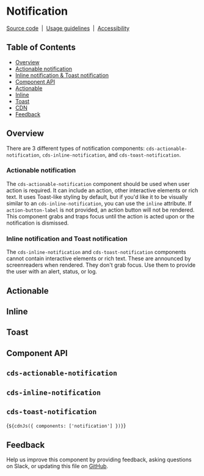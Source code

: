 
# Notification

[Source code](https://github.com/carbon-design-system/carbon/tree/main/packages/web-components/src/components/notification)
&nbsp;|&nbsp;
[Usage guidelines](https://www.carbondesignsystem.com/components/notification/usage)
&nbsp;|&nbsp;
[Accessibility](https://www.carbondesignsystem.com/components/notification/accessibility)

## Table of Contents

- [Overview](#overview)
- [Actionable notification](#actionable-notification)
- [Inline notification & Toast notification](#inline-notification-and-toast-notification)
- [Component API](#component-api)
- [Actionable](#actionable)
- [Inline](#inline)
- [Toast](#toast)
- [CDN](#cdn)
- [Feedback](#feedback)

## Overview

There are 3 different types of notification components:
`cds-actionable-notification`, `cds-inline-notification`, and
`cds-toast-notification`.

### Actionable notification

The `cds-actionable-notification` component should be used when user action is
required. It can include an action, other interactive elements or rich text. It
uses Toast-like styling by default, but if you'd like it to be visually similar
to an `cds-inline-notification`, you can use the `inline` attribute. If
`action-button-label` is not provided, an action button will not be rendered.
This component grabs and traps focus until the action is acted upon or the
notification is dismissed.

### Inline notification and Toast notification

The `cds-inline-notification` and `cds-toast-notification` components cannot
contain interactive elements or rich text. These are announced by screenreaders
when rendered. They don't grab focus. Use them to provide the user with an
alert, status, or log.

## Actionable

<Canvas id="components-notifications-actionable--default" />

## Inline

<Canvas id="components-notifications-inline--default" />

## Toast

<Canvas id="components-notifications-toast--default" />

## Component API

## `cds-actionable-notification`

<ArgTypes of="cds-actionable-notification" />

## `cds-inline-notification`

<ArgTypes of="cds-inline-notification" />

## `cds-toast-notification`

<ArgTypes of="cds-toast-notification" />

<Markdown>{`${cdnJs({ components: ['notification'] })}`}</Markdown>

## Feedback

Help us improve this component by providing feedback, asking questions on Slack,
or updating this file on
[GitHub](https://github.com/carbon-design-system/carbon/edit/main/packages/web-components/src/components/notification/notification.mdx).
